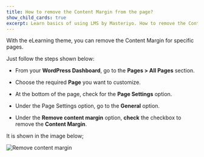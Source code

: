 ---
title: How to remove the Content Margin from the page?
show_child_cards: true
excerpt: Learn basics of using LMS by Masteriyo. How to remove the Content Margin from the page.
---

With the eLearning theme, you can remove the Content Margin for specific pages.

Just follow the steps shown below:

- From your **WordPress Dashboard**, go to the **Pages > All Pages** section.

- Choose the required **Page** you want to customize.

- At the bottom of the page, check for the **Page Settings** option.

- Under the Page Settings option, go to the **General** option.

- Under the **Remove content margin** option, **check** the checkbox to remove the **Content Margin**.

It is shown in the image below;

![Remove content margin](https://user-images.githubusercontent.com/109593521/183597379-49e04a69-4e17-4378-b28c-c115529b93b6.png)


